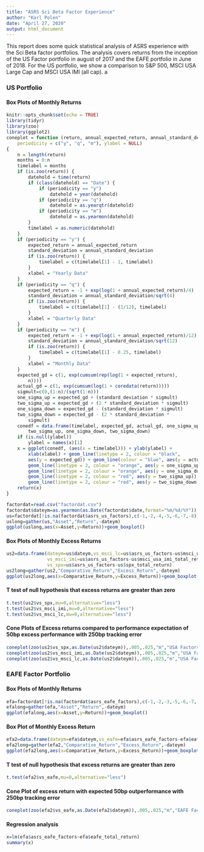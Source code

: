 ```yaml
---
title: "ASRS Sci Beta Factor Experience"
author: "Karl Polen"
date: "April 27, 2020"
output: html_document
---
```


This report does some quick statistical analysis of ASRS experience with the Sci Beta factor portfolios.  The analysis covers returns from the inception of the US Factor portfolio in august of 2017 and the EAFE portfolio in June of 2018.  For the US portfolio, we show a comparison to S&P 500, MSCI USA Large Cap and MSCI USA IMI (all cap).  a

### US Portfolio

#### Box Plots of Monthly Returns

```r
knitr::opts_chunk$set(echo = TRUE)
library(tidyr)
library(zoo)
library(ggplot2)
coneplot = function (return, annual_expected_return, annual_standard_deviation, 
    periodicity = c("y", "q", "m"), ylabel = NULL) 
{
    n = length(return)
    months = 0:n
    timelabel = months
    if (is.zoo(return)) {
        datehold = time(return)
        if (class(datehold) == "Date") {
            if (periodicity == "y") 
                datehold = year(datehold)
            if (periodicity == "q") 
                datehold = as.yearqtr(datehold)
            if (periodicity == "m") 
                datehold = as.yearmon(datehold)
        }
        timelabel = as.numeric(datehold)
    }
    if (periodicity == "y") {
        expected_return = annual_expected_return
        standard_deviation = annual_standard_deviation
        if (is.zoo(return)) {
            timelabel = c(timelabel[1] - 1, timelabel)
        }
        xlabel = "Yearly Data"
    }
    if (periodicity == "q") {
        expected_return = -1 + exp(log(1 + annual_expected_return)/4)
        standard_deviation = annual_standard_deviation/sqrt(4)
        if (is.zoo(return)) {
            timelabel = c(timelabel[1] - (1/12), timelabel)
        }
        xlabel = "Quarterly Data"
    }
    if (periodicity == "m") {
        expected_return = -1 + exp(log(1 + annual_expected_return)/12)
        standard_deviation = annual_standard_deviation/sqrt(12)
        if (is.zoo(return)) {
            timelabel = c(timelabel[1] - 0.25, timelabel)
        }
        xlabel = "Monthly Data"
    }
    expected_gd = c(1, exp(cumsum(rep(log(1 + expected_return), 
        n))))
    actual_gd = c(1, exp(cumsum(log(1 + coredata(return)))))
    sigmult=c(0,(1:n)/(sqrt(1:n)))
    one_sigma_up = expected_gd + (standard_deviation * sigmult)
    two_sigma_up = expected_gd + (2 * standard_deviation * sigmult)
    one_sigma_down = expected_gd - (standard_deviation * sigmult)
    two_sigma_down = expected_gd - (2 * standard_deviation * 
        sigmult)
    conedf = data.frame(timelabel, expected_gd, actual_gd, one_sigma_up, 
        two_sigma_up, one_sigma_down, two_sigma_down)
    if (is.null(ylabel)) 
        ylabel = names(x)[1]
    x = ggplot(conedf, (aes(x = timelabel))) + ylab(ylabel) + 
        xlab(xlabel) + geom_line(linetype = 2, colour = "black", 
        aes(y = expected_gd)) + geom_line(colour = "blue", aes(y = actual_gd)) + 
        geom_line(linetype = 2, colour = "orange", aes(y = one_sigma_up)) + 
        geom_line(linetype = 2, colour = "orange", aes(y = one_sigma_down)) + 
        geom_line(linetype = 2, colour = "red", aes(y = two_sigma_up)) + 
        geom_line(linetype = 2, colour = "red", aes(y = two_sigma_down))
    return(x)
}

```

```r
factordat=read.csv("factordat.csv")
factordat$dateym=as.yearmon(as.Date(factordat$date,format="%m/%d/%Y"))
us=factordat[!is.na(factordat$asrs_us_factors),c(-1,-2,-4,-5,-6,-7,-8)]
uslong=gather(us,"Asset","Return",-dateym)
ggplot(uslong,aes(x=Asset,y=Return))+geom_boxplot()
```

#### Box Plots of Monthly Excess Returns

```r
us2=data.frame(dateym=us$dateym,vs_msci_lc=us$asrs_us_factors-us$msci_usa_lc_total_return,
               vs_msci_imi=us$asrs_us_factors-us$msci_usa_imi_total_return,
               vs_spx=us$asrs_us_factors-us$spx_total_return)
us2long=gather(us2,"Comparative_Return","Excess_Return",-dateym)
ggplot(us2long,aes(x=Comparative_Return,y=Excess_Return))+geom_boxplot()+ggtitle("ASRS USA Factors Excess Return")
```

#### T test of null hypothesis that excess returns are greater than zero

```r
t.test(us2$vs_spx,mu=0,alternative="less")
t.test(us2$vs_msci_imi,mu=0,alternative="less")
t.test(us2$vs_msci_lc,mu=0,alternative="less")
```

#### Cone Plots of Excess returns compared to performance expectation of 50bp excess performance with 250bp tracking error

```r
coneplot(zoo(us2$vs_spx,as.Date(us2$dateym)),.005,.025,"m","USA Factors vs SPX")
coneplot(zoo(us2$vs_msci_imi,as.Date(us2$dateym)),.005,.025,"m","USA Factors vs MSCI IMI")
coneplot(zoo(us2$vs_msci_lc,as.Date(us2$dateym)),.005,.025,"m","USA Factors vs MSCI LC")
```

### EAFE Factor Portfolio

#### Box Plots of Monthly Returns

```r
efa=factordat[!is.na(factordat$asrs_eafe_factors),c(-1,-2,-3,-5,-6,-7,-9,-10,-11)]
efalong=gather(efa,"Asset","Return",-dateym)
ggplot(efalong,aes(x=Asset,y=Return))+geom_boxplot()

```

#### Box Plot of Monthly Excess Return

```r
efa2=data.frame(dateym=efa$dateym,vs_eafe=efa$asrs_eafe_factors-efa$eafe_total_return)
efa2long=gather(efa2,"Comparative_Return","Excess_Return",-dateym)
ggplot(efa2long,aes(x=Comparative_Return,y=Excess_Return))+geom_boxplot()+ggtitle("ASRS USA Factors Excess Return")
```

#### T test of null hypothesis that excess returns are greater than zero

```r
t.test(efa2$vs_eafe,mu=0,alternative="less")
```

#### Cone Plot of excess return with expected 50bp outperformance with 250bp tracking error

```r
coneplot(zoo(efa2$vs_eafe,as.Date(efa2$dateym)),.005,.025,"m","EAFE Factors vs EAFE")
```


#### Regression analysis

```r
x=lm(efa$asrs_eafe_factors~efa$eafe_total_return)
summary(x)
```

